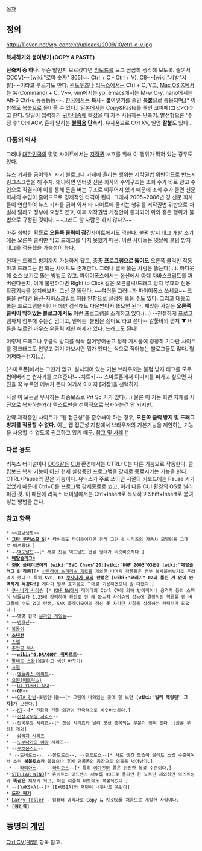 [[목차]]

== 정의 ==
http://11even.net/wp-content/uploads/2009/10/ctrl-c-v.jpg

'''복사하기와 붙여넣기 (COPY & PASTE)'''

'''단축키 중 하나.''' 무슨 말인지 모르겠다면 [[키보드]]를 보고 곰곰히 생각해 보도록. 줄여서 CCCV(~~[wiki:"로마 숫자" 305]~~ Ctrl + C - Ctrl + V), C8~~[wiki:"시발"시팔]~~이라고 부르기도 한다. [[윈도우즈]]나 [[리눅스]]에서는 Ctrl + C, V고, [[Mac OS X]]에서는 ⌘(Command) + C, V~~, vim에서는 yp, emacs에서는 M-w C-y, nano에서는 Alt-6 Ctrl-u 등등등등~~. [[한국]]에서는 '''복'''사+ '''붙'''여넣기를 줄인 '''[[복붙]]'''으로 통용되며,[* 이 항목도 [[복붙]]으로 들어올 수 있다.] [[일본]]에서는 Copy&Paste를 줄인 코피페(コピペ)라고 한다. 일일이 입력하기 [[귀차니즘]]에 빠졌을 때 자주 사용하는 단축키. 발전형으론 '수정 후' Ctrl ACV, 흔히 말하는 '''[[불펌]]용 단축키.'''  
유사품으로 Ctrl XV, 일명 '''잘붙'''도 있다...
=== 다툼의 역사 ===
그러나 [[대한민국]]의 몇몇 사이트에서는 [[저작권]] 보호를 위해 이 행위가 막혀 있는 경우도 있다.

뉴스 기사를 긁어와서 자기 블로그나 카페에 올리는 행위는 저작권법 위반이므로 반드시 링크스크랩을 해 주자. 왜냐하면 인터넷 신문 회사의 수익구조는 조회 수가 바로 광고 수입으로 직결되어 이를 통해 돈을 버는 구조로 이루어져 있기 때문에 조회 수가 줄면 신문 회사의 수입이 줄어드므로 경제적인 타격이 된다. 그래서 2005~2006년 경 신문 회사들이 연합하여 뉴스 기사를 긁어 와서 타 사이트에 올리는 행위를 저작권법 위반으로 처벌해 달라고 정부에 요청하였고, 이후 저작권법 개정안이 통과되어 위와 같은 행위가 불법으로 규정된 것이다. ~~그래도 할 사람은 하지 않나?~~

아주 희박한 확률로 '''오른쪽 클릭이 잠긴'''사이트에서도 먹힌다. 불펌 방지 태그 개발 초기에는 오른쪽 클릭만 막고 드래그를 막지 못했기 때문. 이런 사이트는 옛날에 불펌 방지 태그를 적용했을 가능성이 높다.

현재는 드래그 방지까지 가능하게 됐고, 종종 '''프로그램으로 뚫어도''' 오른쪽 클릭만 작동하고 드래그는 안 되는 사이트도 존재한다. 그러나 결국 뚫는 사람은 뚫는다(…). 하다못해 소스 보기로 뚫는 방법도 있고. 파이어폭스에서는 옵션에서 아예 자바스크립트를 꺼버린다든지, 이게 불편하다면 Right to Click 같은 오른클릭/드래그 방지 무효화 전용 확장기능을 설치해보자. 그냥 잘 뚫린다. ~~여러분 그러니까 파이어폭스 쓰세요~~ 크롬을 쓴다면 옵션-자바스크립트 허용 안함으로 설정해 뚫을 수도 있다. 그리고 대놓고 뚫는 프로그램을 네이버에만 검색해도 다운받아서 뚫으면 된다. 재밌는 사실은 '''오른쪽 클릭이 막혀있는 블로그에서도''' 이런 프로그램을 소개하고 있다.(...) --친절하게 프로그램까지 첨부해 주는건 덤이고, 밑에는 '불펌은 싫어요'라고 쓴다-- 
알툴바의 캡쳐 ▼ 버튼을 누르면 마우스 우클릭 제한 해제가 있다. 드래그도 된다!

이렇게 드래그나 우클릭 방지를 싹싹 집어넣어놓고 정작 게시물에 굉장히 기다란 사이트를 링크태그도 안넣고 여기 가보시면 뭐가 있다는 식으로 적어놓는 블로그들도 많다. 뭘 어쩌라는건지(...).

[스마트폰]에서는 그딴거 없고, 설치되어 있는 기본 브라우저는 불펌 방지 태그를 모두 씹어버리는 쌉사기를 보여준다!~~치트키~~
스마트폰에서 이미지를 퍼가고 싶으면 사진을 꾹 누르면 메뉴가 뜬다 여기서 이미지 [저장]을 선택하자.

사실 이 모든걸 무시하는 최종보스로 Prt Sc 키가 있다(...) 물론 이 키는 화면 자체를 사진으로 복사하는거라 텍스트만을 선택적으로 복사하는건 안 되지만.

만약 제작중인 사이트가 "웹 접근성"을 준수해야 하는 경우, '''오른쪽 클릭 방지 및 드래그 방지를 적용할 수 없다.''' 이는 웹 접근성 지침에서 브라우저의 기본기능을 제한하는 기능을 사용할 수 없도록 권고하고 있기 때문. [http://www.wah.or.kr/Example/wcag_exam.asp?cate=68 참고 및 사례] [https://www.wah.or.kr:444/Participation/consultingView.asp?cType=TC&seq=4836&page=137?cType=TC&FindTxt=&cMail= #]

=== 다른 용도 ===
리눅스 터미널이나 [[DOS]]같은 [[CUI]] 환경에서는 CTRL+C는 다른 기능으로 작동한다. 클립보드 복사 기능이 아닌 현재 실행중인 프로그램을 강제로 종료시키는 기능을 한다. CTRL+Pause와 같은 기능이다. 유닉스가 주로 쓰이던 시절의 키보드에는 Pause 키가 없었기 때문에 Ctrl+C를 프로그램 강제종료로 썼고, 이게 다른 CUI 환경의 OS로 널리 퍼진 것. 이 때문에 리눅스 터미널에서는 Ctrl+Insert로 복사하고 Shift+Insert로 붙여넣는 방법을 쓴다.

=== 참고 항목 ===
 * ~~[[교보생명]]~~ 
 * '''[[그란 투리스모 5]]'''[* 타이틀도 타이틀이지만 전작 그란 4 시리즈의 자동차 모델링을 그대로 배껴왔다.] 
 * ~~[[맥도날드]]~~[* 새로 짓는 맥도날드 건물 형태가 비슷비슷하다.]
 * '''[[메탈슬러그4]]'''
 * '''[[SNK 플레이모어]]의 [wiki:"SVC Chaos"20][wiki:"KOF 2003"03년] [wiki:"메탈슬러그 5"작품]'''[* [[사무라이 스피리츠 제로]]를 제외한 나머지 작품들은 전부 복사붙여넣기로 우려먹기 했다!! 특히 '''SVC, 03 [[쿠사나기 쿄]]의 판정은 [wiki:"쿄레기" 02와 틀린 거 없이 완벽하게 똑같다!]''' 게다가 일부 효과음도 그대로 기용하였으니 말 다했다.]
 * [[쿠사나기 사이슈]] [* [[KOF NW]]에서 데이터의 Ctrl CV에 의해 방어력이나 공격력 등의 스팩이 남들보다 1.25배 강력하며 확인도 안 해 봤는지 사이슈의 성능에 결정적인 역활을 한 버그들이 수도 없이 탄생, SNK 플레이모어의 정신 못 차리던 시절을 상징하는 캐릭터가 되었다.]
 * ~~몇몇 한국 [[온라인 게임]]들~~
 * ~~[[뱅크신]]~~
 * [[복돌이]]
 * '''[[소년전]]'''
 * [[스펠]] 
 * [[주인공 복사]]
 * ~~'''[[wiki:"G.DRAGON" 쥐짜르트]]'''~~
 * [[팔레트 스왑]](복붙하고 색만 바꾸기)
 * [[표절]]
 * --[[엔들리스 에이트]]--
 * [[요원(매트릭스)]]
 * ~~[[DJ YOSHITAKA]]~~
 * '''--[[GM]]--''' 
 * ~~[[GTA 강남]]-꽃뱀언니들~~[* 그림에 나와있는 곳에 잘 보면 '''[wiki:"빌리 헤링턴" 그 자]'''가 보인다.]
 * ~~[[KT]]~~[* 전화국 건물 외관이 전국적으로 비슷비슷하다.]
 * --[[진삼국무쌍 시리즈]]--
 * --[[전국무쌍 시리즈]]--[* 진삼 시리즈와 달리 모션 중복되는 부분이 전혀 없다. [클론 무장] 제외]
 * --[[삼국지 시리즈]]--
 * --[[노부나가의 야망]] 시리즈--
 * --[[포켓몬스터]]--
  * --[[토네로스]]--, --[[볼트로스]]--, --[[랜드로스]]--[* 서로 생긴 모습이 [[팔레트 스왑]] 수준이여서 소위 '''복붙로스'''라 불렸으나 후에 영물폼의 등장으로 의혹을 벗어났다.]
  * --[[라티아스]]--, --[[라티오스]]--[* 특히 [[메가진화]] 폼은 완전한 복붙 수준이다.]
 * [[STELLAR WIND]][* 유비트의 어드밴스 채보를 90도로 돌리면 한 노트만 제외하면 익스트림과 '''똑같은''' 채보가 되고, 이는 리플렉 비트에도 복붙되었다.]
 * --[YAKSHA]--[* [EXUSIA]와 패턴이 너무나도 똑같다]
 * '''[[도장 찍기]]'''
 * [http://en.wikipedia.org/wiki/Larry_Tesler Larry Tesler] - 컴퓨터 과학자로 Copy & Paste를 처음으로 개발한 사람이다.
 * '''[펌킨족]'''
== 동명의 [[게임]] ==
[[Ctrl CV(게임)]] 항목 참고.
